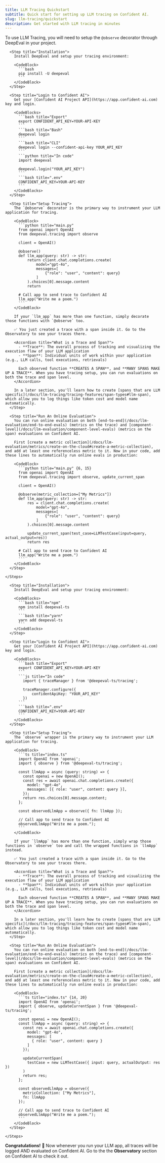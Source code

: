 ```yaml
---
title: LLM Tracing Quickstart
subtitle: Quick start for setting up LLM tracing on Confident AI.
slug: llm-tracing/quickstart
description: Get started with LLM tracing in minutes
---
```


To use LLM Tracing, you will need to setup the `@observe` decorator through DeepEval in your project.

<Tabs>
  <Tab title="Python">
    <Steps>

      <Step title="Installation">
        Install DeepEval and setup your tracing environment:

        <CodeBlock>
          ```bash
          pip install -U deepeval
          ```
        </CodeBlock>
      </Step>

      <Step title="Login to Confident AI">
        Get your [Confident AI Project API](https://app.confident-ai.com) key and login.

        <CodeBlocks>
          ```bash title="Export"
          export CONFIDENT_API_KEY=YOUR-API-KEY
          ```
          ```bash title="Bash"
          deepeval login
          ```
          ```bash title="CLI"
          deepeval login --confident-api-key YOUR_API_KEY
          ```
          ```python title="In code"
          import deepeval

          deepeval.login("YOUR_API_KEY")
          ```
          ```bash title=".env"
          CONFIDENT_API_KEY=YOUR-API-KEY
          ```
        </CodeBlocks>
      </Step>

      <Step title="Setup Tracing">
        The `@observe` decorator is the primary way to instrument your LLM application for tracing.

        <CodeBlock>
          ```python title="main.py"
          from openai import OpenAI
          from deepeval.tracing import observe
           
          client = OpenAI()
           
          @observe()
          def llm_app(query: str) -> str:
              return client.chat.completions.create(
                  model="gpt-4o",
                  messages=[
                      {"role": "user", "content": query}
                  ]
              ).choices[0].message.content
              return
           
          # Call app to send trace to Confident AI
          llm_app("Write me a poem.")
          ```
        </CodeBlock>

        If your `llm_app` has more than one function, simply decorate those functions with `@observe` too.

        ✅ You just created a trace with a span inside it. Go to the Observatory to see your traces there.

        <Accordion title="What is a Trace and Span?">
          - **Trace**: The overall process of tracking and visualizing the execution flow of your LLM application  
          - **Span**: Individual units of work within your application (e.g., LLM calls, tool executions, retrievals)  
          
          Each observed function **CREATES A SPAN**, and **MANY SPANS MAKE UP A TRACE**. When you have tracing setup, you can run evaluations on both the trace and span level.
        </Accordion>

        In a later section, you'll learn how to create [spans that are LLM specific](/docs/llm-tracing/tracing-features/span-types#llm-span), which allow you to log things like token cost and model name automatically.
      </Step>

      <Step title="Run An Online Evaluation">
        You can run online evaluation on both [end-to-end](/docs/llm-evaluation/end-to-end-evals) (metrics on the trace) and [component-level](/docs/llm-evaluation/component-level-evals) (metrics on the span) evaluations on Confident AI. 

        First [create a metric collection](/docs/llm-evaluation/metrics/create-on-the-cloud#create-a-metric-collection), and add at least one referenceless metric to it. Now in your code, add these lines to automatically run online evals in production:

        <CodeBlock>
          ```python title="main.py" {6, 15}
          from openai import OpenAI
          from deepeval.tracing import observe, update_current_span

          client = OpenAI()

          @observe(metric_collection=["My Metrics"])
          def llm_app(query: str) -> str:
              res = client.chat.completions.create(
                  model="gpt-4o",
                  messages=[
                      {"role": "user", "content": query}
                  ]
              ).choices[0].message.content

              update_current_span(test_case=LLMTestCase(input=query, actual_output=res))
              return res

          # Call app to send trace to Confident AI
          llm_app("Write me a poem.")
          ```
        </CodeBlock>
      </Step>

    </Steps>
  </Tab>

  <Tab title="TypeScript">
    <Steps>

      <Step title="Installation">
        Install DeepEval and setup your tracing environment:

        <CodeBlocks>
          ```bash title="npm"
          npm install deepeval-ts
          ```
          ```bash title="yarn"
          yarn add deepeval-ts
          ```
        </CodeBlocks>
      </Step>

      <Step title="Login to Confident AI">
        Get your [Confident AI Project API](https://app.confident-ai.com) key and login.

        <CodeBlocks>
          ```bash title="Export"
          export CONFIDENT_API_KEY=YOUR-API-KEY
          ```
          ```js title="In code"
            import { traceManager } from '@deepeval-ts/tracing';

            traceManager.configure({
                confidentApiKey: "YOUR_API_KEY"
            })
          ```
          ```bash title=".env"
          CONFIDENT_API_KEY=YOUR-API-KEY
          ```
        </CodeBlocks>
      </Step>

      <Step title="Setup Tracing">
        The `observe` wrapper is the primary way to instrument your LLM application for tracing.

        <CodeBlock>
          ```ts title="index.ts"
          import OpenAI from 'openai';
          import { observe } from '@deepeval-ts/tracing';
           
          const llmApp = async (query: string) => {
            const openai = new OpenAI();
            const res = await openai.chat.completions.create({
              model: "gpt-4o",
              messages: [{ role: "user", content: query }],
            });
            return res.choices[0].message.content;
          };
           
          const observedLlmApp = observe({ fn: llmApp });
           
          // Call app to send trace to Confident AI
          observedLlmApp("Write me a poem.");
          ```
        </CodeBlock>

        If your `llmApp` has more than one function, simply wrap those functions in `observe` too and call the wrapped functions in `llmApp` instead.

        ✅ You just created a trace with a span inside it. Go to the Observatory to see your traces there.

        <Accordion title="What is a Trace and Span?">
          - **Trace**: The overall process of tracking and visualizing the execution flow of your LLM application  
          - **Span**: Individual units of work within your application (e.g., LLM calls, tool executions, retrievals)  

          Each observed function **CREATES A SPAN**, and **MANY SPANS MAKE UP A TRACE**. When you have tracing setup, you can run evaluations on both the trace and span level.
        </Accordion>

        In a later section, you'll learn how to create [spans that are LLM specific](/docs/llm-tracing/tracing-features/span-types#llm-span), which allow you to log things like token cost and model name automatically.
      </Step>

      <Step title="Run An Online Evaluation">
        You can run online evaluation on both [end-to-end](/docs/llm-evaluation/end-to-end-evals) (metrics on the trace) and [component-level](/docs/llm-evaluation/component-level-evals) (metrics on the span) evaluations on Confident AI. 

        First [create a metric collection](/docs/llm-evaluation/metrics/create-on-the-cloud#create-a-metric-collection), and add at least one referenceless metric to it. Now in your code, add these lines to automatically run online evals in production:

        <CodeBlock>
          ```ts title="index.ts" {14, 20}
          import OpenAI from 'openai';
          import { observe, updateCurrentSpan } from '@deepeval-ts/tracing';
           
          const openai = new OpenAI();
          const llmApp = async (query: string) => {
            const res = await openai.chat.completions.create({
              model: "gpt-4o",
              messages: [
                { role: "user", content: query }
              ]
            });

            updateCurrentSpan(
              testCase = new LLMTestCase({ input: query, actualOutput: res })
            )
            return res;
          };
           
          const observedLlmApp = observe({
            metricCollection: ["My Metrics"],
            fn: llmApp
          });

          // Call app to send trace to Confident AI
          observedLlmApp("Write me a poem.");
          ```
        </CodeBlock>
      </Step>

    </Steps>
  </Tab>
</Tabs>

**Congratulations!** 🎉 Now whenever you run your LLM app, all traces will be logged AND evaluated on Confident AI. Go to the the **Observatory** section on Confident AI to check it out.